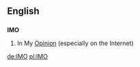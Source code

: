 ==English==
==={{initialism}}===
'''IMO'''

#In My [[Opinion]] (especially on the Internet)

[[de:IMO]]
[[pl:IMO]]
